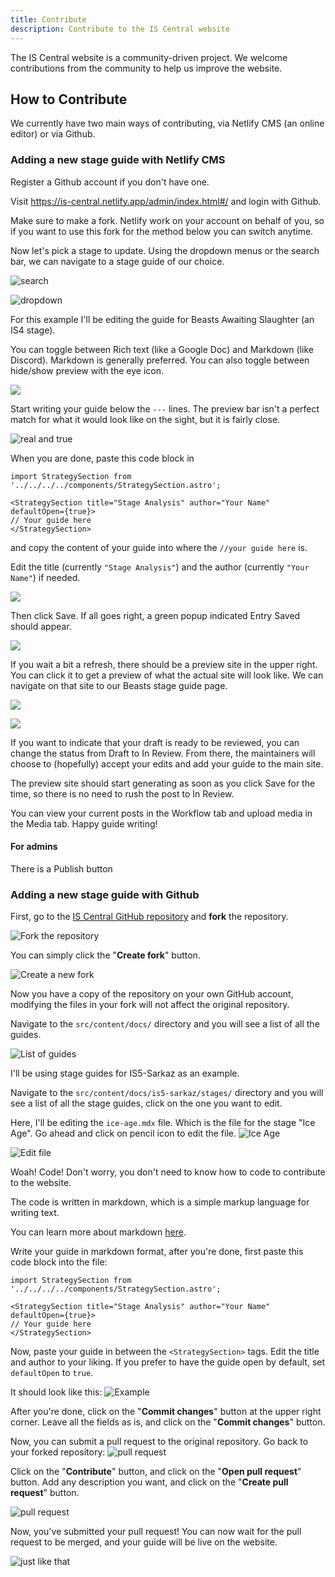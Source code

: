 ```yaml
---
title: Contribute
description: Contribute to the IS Central website
---
```

The IS Central website is a community-driven project. We welcome contributions from the community to help us improve the website.

## How to Contribute

We currently have two main ways of contributing, via Netlify CMS (an online editor) or via Github.

### Adding a new stage guide with Netlify CMS

Register a Github account if you don't have one.

Visit <https://is-central.netlify.app/admin/index.html#/> and login with Github.

Make sure to make a fork. Netlify work on your account on behalf of you, so if you want to use this fork for the method below you can switch anytime.

Now let's pick a stage to update. Using the dropdown menus or the search bar, we can navigate to a stage guide of our choice. 

![search](https://imgur.com/grxXadN)

![dropdown](https://imgur.com/844zEBj)

For this example I'll be editing the guide for Beasts Awaiting Slaughter (an IS4 stage).

You can toggle between Rich text (like a Google Doc) and Markdown (like Discord). Markdown is generally preferred. You can also toggle between hide/show preview with the eye icon.

![](https://imgur.com/M8S8GvT)

Start writing your guide below the `---` lines. The preview bar isn't a perfect match for what it would look like on the sight, but it is fairly close.

![real and true](https://imgur.com/M8S8GvT)

When you are done, paste this code block in

```
import StrategySection from '../../../../components/StrategySection.astro';

<StrategySection title="Stage Analysis" author="Your Name" defaultOpen={true}>
// Your guide here
</StrategySection>
```

and copy the content of your guide into where the `//your guide here` is.

Edit the title (currently `"Stage Analysis"`) and the author (currently `"Your Name"`) if needed.

![](https://imgur.com/Vc7gjou)

Then click Save. If all goes right, a green popup indicated Entry Saved should appear.

![](https://imgur.com/82o5xkx)

If you wait a bit a refresh, there should be a preview site in the upper right. You can click it to get a preview of what the actual site will look like. We can navigate on that site to our Beasts stage guide page.

![](https://imgur.com/82o5xkx)

![](https://imgur.com/cSpSAmw)

If you want to indicate that your draft is ready to be reviewed, you can change the status from Draft to In Review. From there, the maintainers will choose to (hopefully) accept your edits and add your guide to the main site.

The preview site should start generating as soon as you click Save for the time, so there is no need to rush the post to In Review.

You can view your current posts in the Workflow tab and upload media in the Media tab. Happy guide writing!

#### For admins

There is a Publish button

### Adding a new stage guide with Github

First, go to the [IS Central GitHub repository](https://github.com/IS-Central/is-central) and **fork** the repository.

![Fork the repository](/contribute/fork.png)

You can simply click the "**Create fork**" button.

![Create a new fork](/contribute/create-fork.png)

Now you have a copy of the repository on your own GitHub account, modifying the files in your fork will not affect the original repository.

Navigate to the `src/content/docs/` directory and you will see a list of all the guides.

![List of guides](/contribute/list-of-guides.png)

I'll be using stage guides for IS5-Sarkaz as an example.

Navigate to the `src/content/docs/is5-sarkaz/stages/` directory and you will see a list of all the stage guides, click on the one you want to edit.

Here, I'll be editing the `ice-age.mdx` file. Which is the file for the stage "Ice Age". Go ahead and click on pencil icon to edit the file.
![Ice Age](/contribute/ice-age-example.png)

![Edit file](/contribute/editing.png)

Woah! Code! Don't worry, you don't need to know how to code to contribute to the website.

The code is written in markdown, which is a simple markup language for writing text.

You can learn more about markdown [here](https://www.markdownguide.org/getting-started/).

Write your guide in markdown format, after you're done, first paste this code block into the file:

```
import StrategySection from '../../../../components/StrategySection.astro';

<StrategySection title="Stage Analysis" author="Your Name" defaultOpen={true}>
// Your guide here
</StrategySection>
```

Now, paste your guide in between the `<StrategySection>` tags. Edit the title and author to your liking. If you prefer to have the guide open by default, set `defaultOpen` to `true`.

It should look like this:
![Example](/contribute/edited-ice-age.png)

After you're done, click on the "**Commit changes**" button at the upper right corner.
Leave all the fields as is, and click on the "**Commit changes**" button.

Now, you can submit a pull request to the original repository. Go back to your forked repository:
![pull request](/contribute/pull-request.png)

Click on the "**Contribute**" button, and click on the "**Open pull request**" button.
Add any description you want, and click on the "**Create pull request**" button.

![pull request](/contribute/create-pull.png)

Now, you've submitted your pull request! You can now wait for the pull request to be merged, and your guide will be live on the website.

![just like that](/contribute/just-like-that.png)
